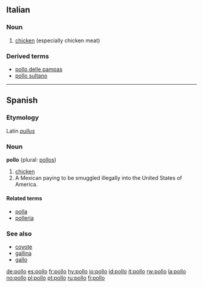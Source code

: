 ==Italian==

===Noun===
{{it-noun|poll|m|o|i}}

# [[chicken]]  (especially chicken meat)
===Derived terms===
*[[pollo delle pampas]]
*[[pollo sultano]]

----

==Spanish==

===Etymology===
Latin ''[[pullus]]''

===Noun===
'''pollo''' {{m}} (plural: [[pollos]])

# [[chicken]]
# A Mexican paying to be smuggled illegally into the United States of America.<!-- possibly not limited to the Mex/USA case? -->

====Related terms====
*[[polla]] {{f}}
*[[pollería]] {{f}}

===See also===
*[[coyote]] {{m}}
*[[gallina]] {{f}}
*[[gallo]] {{m}}

[[de:pollo]]
[[es:pollo]]
[[fr:pollo]]
[[hy:pollo]]
[[io:pollo]]
[[id:pollo]]
[[it:pollo]]
[[rw:pollo]]
[[la:pollo]]
[[no:pollo]]
[[pl:pollo]]
[[pt:pollo]]
[[ru:pollo]]
[[fi:pollo]]